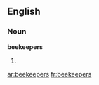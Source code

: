 ==English==

===Noun===
'''beekeepers'''

# {{plural of|[[beekeeper]]}}

[[ar:beekeepers]]
[[fr:beekeepers]]